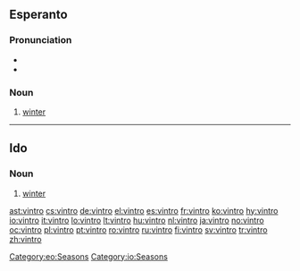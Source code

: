 ==Esperanto==

===Pronunciation===
* {{IPA|/ˈvintro/|lang=eo}}
* {{hyphenation|vin|tro}}

===Noun===
{{eo-noun}}

# [[winter]]

[[Category:eo:Seasons]]
{{eo BRO|4}}
{{eo GCSE|0}}
{{Universala Vortaro}}
----

==Ido==

===Noun===
{{io-noun|vintr}}

# [[winter]]

[[Category:io:Seasons]]

[[ast:vintro]]
[[cs:vintro]]
[[de:vintro]]
[[el:vintro]]
[[es:vintro]]
[[fr:vintro]]
[[ko:vintro]]
[[hy:vintro]]
[[io:vintro]]
[[it:vintro]]
[[lo:vintro]]
[[lt:vintro]]
[[hu:vintro]]
[[nl:vintro]]
[[ja:vintro]]
[[no:vintro]]
[[oc:vintro]]
[[pl:vintro]]
[[pt:vintro]]
[[ro:vintro]]
[[ru:vintro]]
[[fi:vintro]]
[[sv:vintro]]
[[tr:vintro]]
[[zh:vintro]]